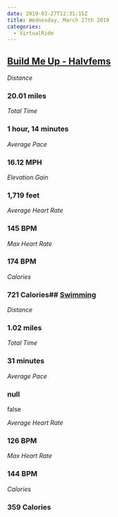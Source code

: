 ```yaml
---
date: 2019-03-27T12:31:15Z
title: Wednesday, March 27th 2019
categories:
  - VirtualRide
---
```

## [Build Me Up - Halvfems](https://www.strava.com/activities/2244437494)

_Distance_

### 20.01 miles

_Total Time_

### 1 hour, 14 minutes

_Average Pace_

### 16.12 MPH

_Elevation Gain_

### 1,719 feet

_Average Heart Rate_

### 145 BPM

_Max Heart Rate_

### 174 BPM

_Calories_

### 721 Calories## [Swimming](https://www.strava.com/activities/2246000500)

_Distance_

### 1.02 miles

_Total Time_

### 31 minutes

_Average Pace_

### null

false

_Average Heart Rate_

### 126 BPM

_Max Heart Rate_

### 144 BPM

_Calories_

### 359 Calories